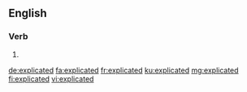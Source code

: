 ==English==

===Verb===
{{head|en|verb form}}

# {{en-past of|explicate}}

[[de:explicated]]
[[fa:explicated]]
[[fr:explicated]]
[[ku:explicated]]
[[mg:explicated]]
[[fi:explicated]]
[[vi:explicated]]
